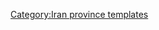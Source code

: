 {{Navbox
|name=East Azerbaijan Province
|title=[[File:Flag of Iran.svg|30px]] [[東亞塞拜然省]]
|state = {{{state|autocollapse}}}
|listclass = hlist
|image=[[Image:East Azerbaijan in Iran.svg|150px]]

|group1='''[[首都]]''' 
|list1=
* [[大不里士]] 

|group2  ='''[[县 (伊朗)]]''' and '''[[伊朗城市列表]]'''
|list2   ={{Navbox subgroup

| group1 ={{tsl|en|Ahar County||Ahar County}} 
| list1  =
* [[阿哈尔]]
* {{tsl|en|Hurand||Hurand}}
| group2 ={{tsl|en|Ajab Shir County||Ajab Shir County}}
| list2  =
* {{tsl|en|Ajab Shir||Ajab Shir}}
* {{tsl|en|Khezerlu||Khezerlu}}
| group3 ={{tsl|en|Azarshahr County||Azarshahr County}}
| list3  =
* {{tsl|en|Azarshahr||Azarshahr}}
* {{tsl|en|Gugan||Gugan}}
* {{tsl|en|Mamqan||Mamqan}}
| group4 ={{tsl|en|Bonab County||Bonab County}}
| list4  =
* [[博納卜]]
| group5  ={{tsl|en|Bostanabad County||Bostanabad County}} 
| list5   =
* {{tsl|en|Bostanabad||Bostanabad}}
* {{tsl|en|Tekmeh Dash||Tekmeh Dash}}
| group6  ={{tsl|en|Charuymaq County||Charuymaq County}} 
| list6   =
* {{tsl|en|Qarah Aghaj||Qarah Aghaj}}
| group7 ={{tsl|en|Hashtrud County||Hashtrud County}}
| list7  =
* [[哈什特魯德]]
* {{tsl|en|Nazarkahrizi||Nazarkahrizi}}
| group8 ={{tsl|en|Heris County||Heris County}} 
| list8  =
* {{tsl|en|Heris||Heris}}
* {{tsl|en|Bakhshayesh||Bakhshayesh}}
* {{tsl|en|Khvajeh, Iran||Khvajeh}}
* {{tsl|en|Kolvanaq||Kolvanaq}}
* {{tsl|en|Zarnaq||Zarnaq}}
| group9 ={{tsl|en|Jolfa County||Jolfa County}}
| list9  =
* [[焦勒法]]
* {{tsl|en|Hadishahr||Hadishahr}}
* {{tsl|en|Siah Rud||Siah Rud}}
| group10 ={{tsl|en|Kaleybar County||Kaleybar County}}
| list10  =
* [[卡萊巴爾]]
* {{tsl|en|Abish Ahmad||Abish Ahmad}}
| group11 =[[胡达费林县]]
| list11  =
* {{tsl|en|Khomarlu||Khomarlu}}
| group12 ={{tsl|en|Malekan County||Malekan County}}
| list12  =
* {{tsl|en|Malekan||Malekan}}
* {{tsl|en|Leylan||Leylan}}
| group13 =[[馬拉蓋縣]]
| list13  =
* [[馬拉蓋]]
* {{tsl|en|Kharaju||Kharaju}}
| group14 ={{tsl|en|Marand County||Marand County}}
| list14  =
* [[馬蘭德]]
* {{tsl|en|Bonab Jadid||Bonab Jadid}}
* {{tsl|en|Koshksaray||Koshksaray}}
* {{tsl|en|Yamchi||Yamchi}}
* {{tsl|en|Zonuz||Zonuz}}
| group15 ={{tsl|en|Mianeh County (Iran)||Mianeh County}}
| list15  =
* [[米亞內 (伊朗)]]
* {{tsl|en|Aqkand||Aqkand}}
* {{tsl|en|Tark, East Azerbaijan||Tark}}
* {{tsl|en|Torkamanchay||Torkamanchay}}
| group16 ={{tsl|en|Osku County||Osku County}}
| list16  =
* [[奧斯庫]]
* {{tsl|en|Ilkhchi||Ilkhchi}}
* {{tsl|en|Sahand, Iran||Sahand}}
| group17 ={{tsl|en|Sarab County||Sarab County}}
| list17  =
* [[薩拉卜]]
* {{tsl|en|Duzduzan||Duzduzan}}
* {{tsl|en|Mehraban, Iran||Mehraban}}
* {{tsl|en|Sharabian||Sharabian}}
| group18 ={{tsl|en|Shabestar County||Shabestar County}}
| list18  =
* [[沙貝斯塔爾]]
* {{tsl|en|Khamaneh||Khamaneh}}
* {{tsl|en|Kuzeh Kanan||Kuzeh Kanan}}
* {{tsl|en|Sharafkhaneh||Sharafkhaneh}}
* {{tsl|en|Shendabad||Shendabad}}
* {{tsl|en|Sis, Iran||Sis}}
* [[蘇菲安]]
* {{tsl|en|Tasuj||Tasuj}}
* {{tsl|en|Vayqan||Vayqan}}
| group19 ={{tsl|en|Tabriz County||Tabriz County}}
| list19  =
* [[大不里士]]
* {{tsl|en|Basmenj||Basmenj}}
* {{tsl|en|Khosrowshahr||Khosrowshahr}}
* {{tsl|en|Malek Kian||Malek Kian}}
* {{tsl|en|Sardrud||Sardrud}}
* {{tsl|en|Shahriar, East Azerbaijan||Shahriar}}
| group20 ={{tsl|en|Varzaqan County||Varzaqan County}}
| list20  =
* [[瓦尔扎甘]]
* {{tsl|en|Kharvana||Kharvana}}
}}

|group3='''Landmarks'''<br />and <br />'''[[旅游]]'''
|list3=
* {{tsl|en|Amir Nezam House||Amir Nezam House}}
* {{tsl|en|Arasbaran||Arasbaran}}
* {{tsl|en|Arg of Tabriz||Arg of Tabriz}}
* {{tsl|en|Azerbaijan Museum||Azerbaijan Museum}}
* {{tsl|en|Babak Fort||Babak Fort}}
* {{tsl|en|Tabriz Bazaar||Bazaar of Tabriz}}
* {{tsl|en|Blue Mosque, Tabriz||Blue Mosque, Tabriz}}
* {{tsl|en|Eynali||Eynali}}
* {{tsl|en|Gori Lake||Quri-gol}}
* {{tsl|en|Haidarzadeh house||Haidar Zadeh house}}
* {{tsl|en|Constitution House of Tabriz||House of constitution}}
* {{tsl|en|Iron Age museum||Iron Age museum}}
* {{tsl|en|Jameh Mosque of Tabriz||Jamee mosque of Tabriz}}
* {{tsl|en|Kandovan, Osku||Kandovan}}
* [[胡达费林桥]]
* {{tsl|en|Maqbaratoshoara||Maqbaratoshoara}}
* [[馬拉蓋天文台]]
* {{tsl|en|Museum of Ostad Bohtouni||Museum of Ostad Bohtouni}}
* {{tsl|en|Saint Stepanos Monastery||Saint Stepanos Monastery}}
* {{tsl|en|El-Gölü||El-Gölü}}
* {{tsl|en|Saat Tower||Tabriz Municipality}}
* {{tsl|en|Zahhak Castle||Zahhak Castle}}
* {{tsl|en|Kiz bridge||Kiz bridge}}

|group4=Places
|list4={{tsl|en|List of cities, towns and villages in East Azerbaijan Province||List of cities, towns and villages in East Azerbaijan Province}}
|below= 
}}<noinclude>

{{collapsible option}}

[[Category:Iran province templates]]


</noinclude>